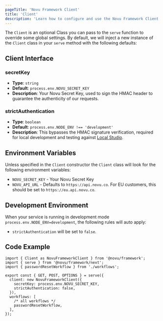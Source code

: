```yaml
---
pageTitle: 'Novu Framework Client'
title: 'Client'
description: 'Learn how to configure and use the Novu Framework Client for managing global settings'
---
```


The `Client` is an optional Class you can pass to the `serve` function to override some global settings.
By default, we will inject a new instance of the `Client` class in your `serve` method with the following defaults:

## Client Interface

### secretKey

- **Type**: `string`
- **Default**: `process.env.NOVU_SECRET_KEY`
- **Description**: Your Novu Secret Key, used to sign the HMAC header to guarantee the authenticity of our requests.

### strictAuthentication

- **Type**: `boolean`
- **Default**: `process.env.NODE_ENV !== 'development'`
- **Description**: This bypasses the HMAC signature verification, required for local development and testing against [Local Studio](/framework/studio).

## Environment Variables

Unless specified in the `Client` constructor the `Client` class will look for the following environment variables:

- `NOVU_SECRET_KEY` - Your Novu Secret Key
- `NOVU_API_URL` - Defaults to `https://api.novu.co`. For EU customers, this should be set to `https://eu.api.novu.co`.

## Development Environment

When your service is running in development mode `process.env.NODE_ENV=development`, the following rules will auto apply:

- `strictAuthentication` will be set to `false`.

## Code Example

```tsx
import { Client as NovuFrameworkClient } from '@novu/framework';
import { serve } from '@novu/framework/next';
import { passwordResetWorkflow } from './workflows';

export const { GET, POST, OPTIONS } = serve({
  client: new NovuFrameworkClient({
    secretKey: process.env.NOVU_SECRET_KEY,
    strictAuthentication: false,
  }),
  workflows: [
    /* all workflows */
    passwordResetWorkflow,
  ],
});
```
